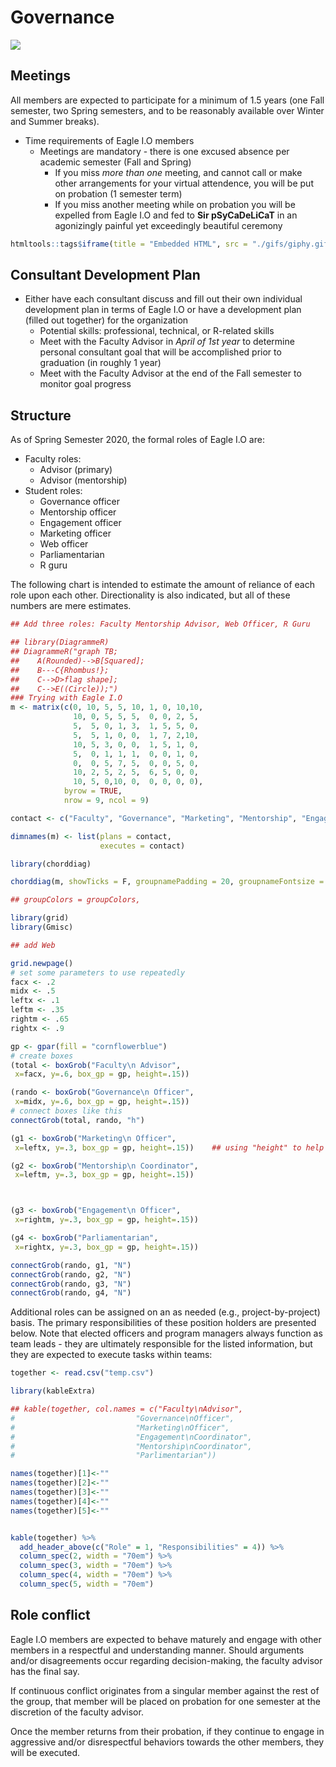 # Governance {#governance}

![](images/governance.png)

## Meetings

All members are expected to participate for a minimum of 1.5 years (one Fall semester, two Spring semesters, and to be reasonably available over Winter and Summer breaks). 

* Time requirements of Eagle I.O members 
    + Meetings are mandatory - there is one excused absence per academic semester (Fall and Spring)
        + If you miss *more than one* meeting, and cannot call or make other arrangements for your virtual attendence, you will be put on probation (1 semester term) 
        + If you miss another meeting while on probation you will be expelled from Eagle I.O and fed to **Sir pSyCaDeLiCaT** in an agonizingly painful yet exceedingly beautiful ceremony

```{r kitty3, echo=FALSE, warning=FALSE}
htmltools::tags$iframe(title = "Embedded HTML", src = "./gifs/giphy.gif", height=490, width=490)
```

## Consultant Development Plan 

* Either have each consultant discuss and fill out their own individual development plan in terms of Eagle I.O or have a development plan (filled out together) for the organization
    + Potential skills: professional, technical, or R-related skills
    + Meet with the Faculty Advisor in *April of 1st year* to determine personal consultant goal that will be accomplished prior to graduation (in roughly 1 year)
    + Meet with the Faculty Advisor at the end of the Fall semester to monitor goal progress



## Structure {#roles}

As of Spring Semester 2020, the formal roles of Eagle I.O are:

* Faculty roles:
    + Advisor (primary)
    + Advisor (mentorship)  
    

* Student roles:
    + Governance officer
    + Mentorship officer
    + Engagement officer
    + Marketing officer
    + Web officer
    + Parliamentarian 
    + R guru

The following chart is intended to estimate the amount of reliance of each role upon each other. Directionality is also indicated, but all of these numbers are mere estimates.

```{r FunkyInteractiveChart, include=TRUE, echo=FALSE, warning=FALSE, message=FALSE, fig.height=11}

## Add three roles: Faculty Mentorship Advisor, Web Officer, R Guru

## library(DiagrammeR)
## DiagrammeR("graph TB;
##    A(Rounded)-->B[Squared];
##    B---C{Rhombus!};
##    C-->D>flag shape];
##    C-->E((Circle));")
### Trying with Eagle I.O
m <- matrix(c(0, 10, 5, 5, 10, 1, 0, 10,10,
              10, 0, 5, 5, 5,  0, 0, 2, 5,    
              5,  5, 0, 1, 3,  1, 5, 5, 0,
              5,  5, 1, 0, 0,  1, 7, 2,10,    
              10, 5, 3, 0, 0,  1, 5, 1, 0, 
              5,  0, 1, 1, 1,  0, 0, 1, 0,
              0,  0, 5, 7, 5,  0, 0, 5, 0,
              10, 2, 5, 2, 5,  6, 5, 0, 0,
              10, 5, 0,10, 0,  0, 0, 0, 0),              
            byrow = TRUE,
            nrow = 9, ncol = 9)

contact <- c("Faculty", "Governance", "Marketing", "Mentorship", "Engagement", "Parliament", "R", "Website", "Faculty2")

dimnames(m) <- list(plans = contact,
                    executes = contact)

library(chorddiag)

chorddiag(m, showTicks = F, groupnamePadding = 20, groupnameFontsize = 12)

## groupColors = groupColors, 

```

```{r trying, echo=FALSE, warning=FALSE, message=FALSE, include=FALSE}

library(grid)
library(Gmisc)

## add Web 

grid.newpage()
# set some parameters to use repeatedly
facx <- .2
midx <- .5
leftx <- .1
leftm <- .35
rightm <- .65
rightx <- .9

gp <- gpar(fill = "cornflowerblue")
# create boxes
(total <- boxGrob("Faculty\n Advisor", 
 x=facx, y=.6, box_gp = gp, height=.15))

(rando <- boxGrob("Governance\n Officer", 
 x=midx, y=.6, box_gp = gp, height=.15))
# connect boxes like this
connectGrob(total, rando, "h")

(g1 <- boxGrob("Marketing\n Officer", 
 x=leftx, y=.3, box_gp = gp, height=.15))    ## using "height" to help with forced breaks

(g2 <- boxGrob("Mentorship\n Coordinator", 
 x=leftm, y=.3, box_gp = gp, height=.15))



(g3 <- boxGrob("Engagement\n Officer", 
 x=rightm, y=.3, box_gp = gp, height=.15))

(g4 <- boxGrob("Parliamentarian", 
 x=rightx, y=.3, box_gp = gp, height=.15))

connectGrob(rando, g1, "N")
connectGrob(rando, g2, "N")
connectGrob(rando, g3, "N")
connectGrob(rando, g4, "N")

```

Additional roles can be assigned on an as needed (e.g., project-by-project) basis. The primary responsibilities of these position holders are presented below. Note that elected officers and program managers always function as team leads - they are ultimately responsible for the listed information, but they are expected to execute tasks within teams:


```{r roles, echo=FALSE, warning=FALSE, message=FALSE}


together <- read.csv("temp.csv")

library(kableExtra)

## kable(together, col.names = c("Faculty\nAdvisor",
#                           "Governance\nOfficer",
#                           "Marketing\nOfficer",
#                           "Engagement\nCoordinator",
#                           "Mentorship\nCoordinator",
#                           "Parlimentarian"))

names(together)[1]<-""
names(together)[2]<-""
names(together)[3]<-""
names(together)[4]<-""
names(together)[5]<-""


kable(together) %>%
  add_header_above(c("Role" = 1, "Responsibilities" = 4)) %>%
  column_spec(2, width = "70em") %>%
  column_spec(3, width = "70em") %>%
  column_spec(4, width = "70em") %>%
  column_spec(5, width = "70em")

```


## Role conflict

Eagle I.O members are expected to behave maturely and engage with other members in a respectful and understanding manner. Should arguments and/or disagreements occur regarding decision-making, the faculty advisor has the final say.

If continuous conflict originates from a singular member against the rest of the group, that member will be placed on probation for one semester at the discretion of the faculty advisor.

Once the member returns from their probation, if they continue to engage in aggressive and/or disrespectful behaviors towards the other members, they will be executed.
